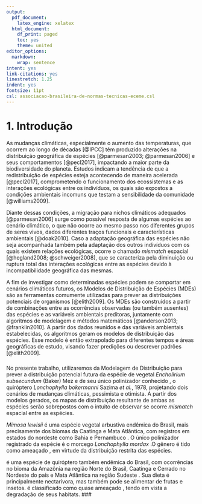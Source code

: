 ```yaml
---
output:
  pdf_document:
    latex_engine: xelatex
  html_document:
    df_print: paged
    toc: yes
    theme: united
editor_options:
  markdown:
    wrap: sentence
intent: yes
link-citations: yes
linestretch: 1.25
indent: yes
fontsize: 11pt
csl: associacao-brasileira-de-normas-tecnicas-eceme.csl
---
```



# 1. Introdução



As mudanças climáticas, especialmente o aumento das temperaturas, que ocorrem ao longo de décadas [@IPCC] têm produzido alterações na distribuição geográfica de espécies [@parmesan2003; @parmesan2006] e seus comportamentos [@pecl2017], impactando a maior parte da biodiversidade do planeta. Estudos indicam a tendência de que a redistribuição de espécies esteja acontecendo de maneira acelerada [@pecl2017], comprometendo o funcionamento dos ecossistemas e as interações ecológicas entre os indivíduos, os quais são expostos a condições ambientais incomuns que testam a sensibilidade da comunidade [@williams2009]. 


Diante dessas condições, a migração para nichos climáticos adequados [@parmesan2006] surge como possível resposta de algumas espécies ao cenário climático, o que não ocorre ao mesmo passo nos diferentes grupos de seres vivos, dados diferentes traços funcionais e características ambientais [@doak2010]. Caso a adaptação geográfica das espécies não seja acompanhada também pela adaptação dos outros indivíduos com os quais existem relações ecológicas, ocorre o chamado *mismatch* espacial [@hegland2008; @schweiger2008], que se caracteriza pela diminuição ou ruptura total das interações ecológicas entre as espécies devido à incompatibilidade geográfica das mesmas.  


A fim de investigar como determinadas espécies podem se comportar em cenários climáticos futuros, os Modelos de Distribuição de Espécies (MDEs) são as ferramentas comumente utilizadas para prever as distribuições potenciais de organismos [@elith2009]. Os MDEs são construídos a partir de combinações entre as ocorrências observadas (ou também ausentes) das espécies e as variáveis ambientais preditoras, juntamente com algoritmos de modelagem e métodos matemáticos [@anderson2013; @franklin2010]. A partir dos dados reunidos e das variáveis ambientais estabelecidas, os algoritmos geram os modelos de distribuição das espécies. Esse modelo é então extrapolado para diferentes tempos e áreas geográficas de estudo, visando fazer predições ou descrever padrões [@elith2009]. 



###
No presente trabalho, utilizaremos da Modelagem de Distribuição para prever a distribuição potencial futura da espécie de vegetal *Encholirium subsecundum* (Baker) Mez e de seu único polinizador conhecido \cite{DIAS, VOGEL}, o quiróptero *Lonchophylla bokermanni* Sazima *et al.*, 1978, projetando dois cenários de mudanças climáticas, pessimista e otimista. A partir dos modelos gerados, os mapas de distribuição  resultante de ambas as espécies serão sobrepostos com o intuito de observar se ocorre *mismatch* espacial entre as espécies.


*Mimosa lewisii* é uma espécie vegetal arbustiva endêmica do Brasil, mais precisamente dos biomas da Caatinga e Mata Atlântica, com registros em estados do nordeste como Bahia e Pernambuco \cite{FLORA}. O único polinizador registrado da espécie é o morcego *Lonchophylla mordax* \cite{DIAS, VOGEL}.O gênero \textit{Mimosa} é tido como ameaçado \cite{MARTINELLI}, em virtude da distribuição restrita das espécies. 


\textit{Lonchophylla mordax} \cite{MORDAX} é uma espécie de quiróptero também endêmica do Brasil, com ocorrências no bioma da Amazônia na região Norte do Brasil, Caatinga e Cerrado no Nordeste do país e Mata Atlântica na região Sudeste \cite{MORATELLI}. Sua dieta é principalmente nectarívora, mas também pode se alimentar de frutas e insetos. \textit{L. mordax} é classificado como quase ameaçado \cite{LIM}, tendo em vista a degradação de seus habitats. 
###